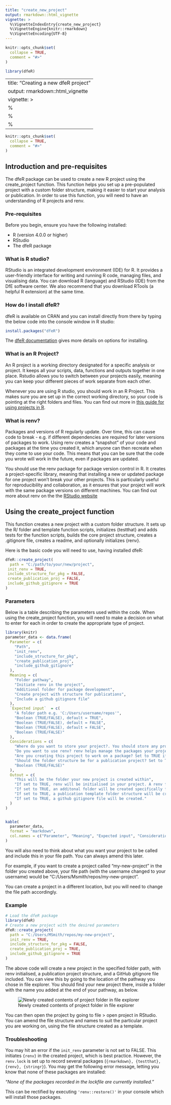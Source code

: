 ```yaml
---
title: "create_new_project"
output: rmarkdown::html_vignette
vignette: >
  %\VignetteIndexEntry{create_new_project}
  %\VignetteEngine{knitr::rmarkdown}
  %\VignetteEncoding{UTF-8}
---
```


```r
knitr::opts_chunk$set(
  collapse = TRUE,
  comment = "#>"
)
```

```r
library(dfeR)
```
---
title: "Creating a new dfeR project"
output: rmarkdown::html_vignette
vignette: >
  %\VignetteIndexEntry{create_new_project}
  %\VignetteEngine{knitr::rmarkdown}
  %\VignetteEncoding{UTF-8}
---

```r
knitr::opts_chunk$set(
  collapse = TRUE,
  comment = "#>"
)
```

## Introduction and pre-requisites

The dfeR package can be used to create a new R project using the create_project function. This function helps you set up a pre-populated project with a custom folder structure, making it easier to start your analysis or publication. In order to use this function, you will need to have an understanding of R projects and renv.

### Pre-requisites

Before you begin, ensure you have the following installed:

-   R (version 4.0.0 or higher)
-   RStudio
-   The dfeR package

### What is R studio?

RStudio is an integrated development environment (IDE) for R. It provides a user-friendly interface for writing and running R code, managing files, and visualising data. You can download R (language) and RStudio (IDE) from the DfE software center. We also recommend that you download RTools (a helpful R extension) at the same time.

### How do I install dfeR?

dfeR is available on CRAN and you can install directly from there by typing the below code into the console window in R studio:

```r
install.packages("dfeR")
```

The [dfeR documentation](https://dfe-analytical-services.github.io/dfeR/index.html) gives more details on options for installing.

### What is an R Project?

An R project is a working directory designated for a specific analysis or project. It keeps all your scripts, data, functions and outputs together in one place. Rstudio allows you to switch between your projects easily, meaning you can keep your different pieces of work separate from each other.

Whenever you are using R studio, you should work in an R Project. This makes sure you are set up in the correct working directory, so your code is pointing at the right folders and files. You can find out more in [this guide for using projects in R](https://support.posit.co/hc/en-us/articles/200526207-Using-RStudio-Projects).

### What is renv?

Packages and versions of R regularly update. Over time, this can cause code to break - e.g. if different dependencies are required for later versions of packages to work. Using renv creates a “snapshot” of your code and packages at the time you created it, which anyone can then recreate when they come to use your code. This means that you can be sure that the code you wrote will work in the future, even if packages are updated.

You should use the renv package for package version control in R. It creates a project-specific library, meaning that installing a new or updated package for one project won't break your other projects. This is particularly useful for reproducibility and collaboration, as it ensures that your project will work with the same package versions on different machines. You can find out more about renv on the the [RStudio website](https://rstudio.r-universe.dev/renv#:~:text=A%20dependency%20management%20toolkit%20for%20R.%20Using%20%27renv%27%2C,make%20your%20projects%20more%20isolated%2C%20portable%2C%20and%20reproducible._)

## Using the create_project function

This function creates a new project with a custom folder structure. It sets up the R/ folder and template function scripts, initializes {testthat} and adds tests for the function scripts, builds the core project structure, creates a .gitignore file, creates a readme, and optionally initializes {renv}.

Here is the basic code you will need to use, having installed dfeR:

```r
dfeR::create_project(
  path = "C:/path/to/your/new/project",
 init_renv = TRUE,
 include_structure_for_pkg = FALSE,
 create_publication_proj = FALSE,
 include_github_gitignore = TRUE
)
```

### Parameters

Below is a table describing the parameters used within the code. When using the create_project function, you will need to make a decision on what to enter for each in order to create the appropriate type of project.

```r
library(knitr)
parameter_data <- data.frame(
  Parameter = c(
    "Path",
    "init_renv",
    "include_structure_for_pkg",
    "create_publication_proj",
    "include_github_gitignore"
  ),
  Meaning = c(
    "Folder pathway",
    "Initiate renv in the project",
    "Additional folder for package development",
    "Create project with structure for publications",
    "Include a github gitignore file"
  ),
  `Expected input`  = c(
    "A folder path e.g. 'C:/Users/username/repos'",
    "Boolean (TRUE/FALSE), default = TRUE",
    "Boolean (TRUE/FALSE), default = FALSE",
    "Boolean (TRUE/FALSE), default = FALSE",
    "Boolean (TRUE/FALSE)"
  ),
  Considerations = c(
    "Where do you want to store your project?. You should store any projects that use Git outside of OneDrive. To create a folder in your C drive, type: 'C:/Users/username' into the file explorer search bar and create a folder                     called 'repos'.",
    "Do you want to use renv? renv helps manage the packages your project needs. Set to TRUE if you want to use it.",
    "Are you creating this project to work on a package? Set to TRUE if yes.",
    "Should the folder structure be for a publication project? Set to TRUE if yes or FALSE if it is for another type of analysis.",
    "Boolean (TRUE/FALSE)"
  ),
  Outout = c(
    "This will be the folder your new project is created within",
    "If set to TRUE, renv will be initialised in your project. A renv folder will be created, as well               as a renv.lock file.",
    "If set to TRUE, an additonal folder will be created specifically for package development",
    "If set to TRUE, a publication template folder structure will be created, with folders for data,                analysis, documentation etc. If set to FALSE, a basic analysis folder structure will be created,               with folders for data, analyis and output",
    "If set to TRUE, a github gitignore file will be created."
  )
)


kable(
  parameter_data,
  format = "markdown",
  col.names = c("Parameter", "Meaning", "Expected input", "Considerations", "Output")
)


```

You will also need to think about what you want your project to be called and include this in your file path. You can always amend this later.

For example, if you want to create a project called “my-new-project” in the folder you created above, your file path (with the username changed to your username) would be "C:/Users/Msmith/repos/my-new-project".

You can create a project in a different location, but you will need to change the file path accordingly.

### Example

```r
# Load the dfeR package
library(dfeR)
# Create a new project with the desired parameters
dfeR::create_project(
  path = "C:/Users/MSmith/repos/my-new-project",
  init_renv = TRUE,
  include_structure_for_pkg = FALSE,
  create_publication_proj = TRUE,
  include_github_gitignore = TRUE
)
```

The above code will create a new project in the specified folder path, with renv initialised, a publication project structure, and a GitHub gitignore file included. You can view this by going to the location of the pathway you chose in file explorer. You should find your new project there, inside a folder with the name you added at the end of your pathway, as below.

![Newly created contents of project folder in file explorer](create_new_project_screenshot.png)

You can then open the project by going to file \> open project in RStudio. You can amend the file structure and names to suit the particular project you are working on, using the file structure created as a template.

### Troubleshooting

You may hit an error if the `init_renv` parameter is not set to FALSE. This initiates `{renv}` in the created project, which is best practice. However, the `renv.lock` is set up to record several packages (`{rmarkdown}, {testthat}, {renv}, {stringr}`). You may get the following error message, letting you know that none of these packages are installed:

*"None of the packages recorded in the lockfile are currently installed."*

This can be rectified by executing `'renv::restore()'` in your console which will install those packages.

